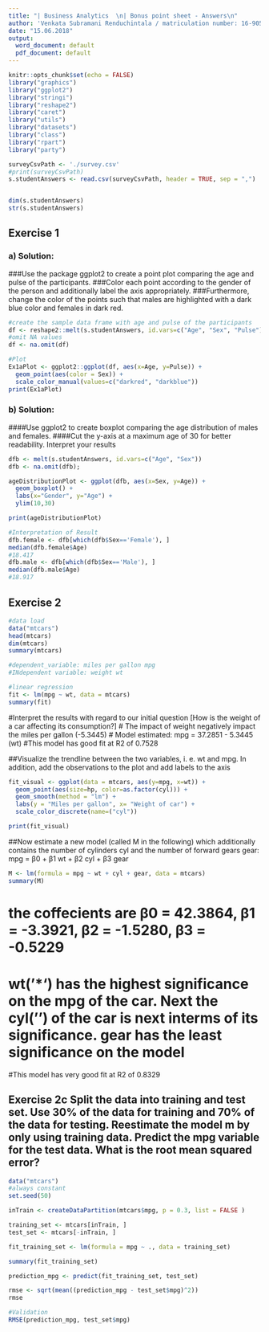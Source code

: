 ---
title: "| Business Analytics  \n| Bonus point sheet - Answers\n"
author: 'Venkata Subramani Renduchintala / matriculation number: 16-905-416'
date: "15.06.2018"
output:
  word_document: default
  pdf_document: default
---

```{r setup, include=TRUE}
knitr::opts_chunk$set(echo = FALSE)
library("graphics")
library("ggplot2")
library("stringi")
library("reshape2")
library("caret")
library("utils")
library("datasets")
library("class")
library("rpart")
library("party")
```

```{r Load Survey.csv}
surveyCsvPath <- './survey.csv'
#print(surveyCsvPath)
s.studentAnswers <- read.csv(surveyCsvPath, header = TRUE, sep = ",")


dim(s.studentAnswers)
str(s.studentAnswers)
```


## Exercise 1

### a) Solution:
###Use the package ggplot2 to create a point plot comparing the age and pulse of the participants. 
###Color each point according to the gender of the person and additionally label the axis appropriately. 
###Furthermore, change the color of the points such that males are highlighted with a dark blue color and females in dark red.
```{r Point Plot comparing age and pulse of participants}
#create the sample data frame with age and pulse of the participants
df <- reshape2::melt(s.studentAnswers, id.vars=c("Age", "Sex", "Pulse"))
#omit NA values
df <- na.omit(df)
```

```{r Ex 1a Plot}
#Plot
Ex1aPlot <- ggplot2::ggplot(df, aes(x=Age, y=Pulse)) + 
  geom_point(aes(color = Sex)) + 
  scale_color_manual(values=c("darkred", "darkblue"))
print(Ex1aPlot)
```



### b) Solution:
####Use ggplot2 to create boxplot comparing the age distribution of males and females.
####Cut the y-axis at a maximum age of 30 for better readability. Interpret your results
```{r Box Plot}
dfb <- melt(s.studentAnswers, id.vars=c("Age", "Sex"))
dfb <- na.omit(dfb);

```

```{r Ex 1b Plot}
ageDistributionPlot <- ggplot(dfb, aes(x=Sex, y=Age)) + 
  geom_boxplot() + 
  labs(x="Gender", y="Age") +
  ylim(10,30)

print(ageDistributionPlot)

#Interpretation of Result
dfb.female <- dfb[which(dfb$Sex=='Female'), ]
median(dfb.female$Age)
#18.417
dfb.male <- dfb[which(dfb$Sex=='Male'), ]
median(dfb.male$Age)
#18.917
```

## Exercise 2
```{r Exercise 2 Setup}
#data load
data("mtcars")
head(mtcars)
dim(mtcars)
summary(mtcars)
```


```{r Ex 2a Linear Regression - Model estimation}
#dependent_variable: miles per gallon mpg
#INdependent variable: weight wt

#linear regression
fit <- lm(mpg ~ wt, data = mtcars)
summary(fit)
```
#Interpret the results with regard to our initial question [How is the weight of a car affecting its consumption?]
# The impact of weight negatively impact the miles per gallon (-5.3445)
# Model estimated: mpg = 37.2851 - 5.3445 (wt)
#This model has good fit at R2 of 0.7528

##Visualize the trendline between the two variables, i. e. wt and mpg. In addition, add the observations to the plot and add labels to the axis
```{r Ex 2a ggplot of the estimated model}
fit_visual <- ggplot(data = mtcars, aes(y=mpg, x=wt)) +
  geom_point(aes(size=hp, color=as.factor(cyl))) + 
  geom_smooth(method = "lm") +
  labs(y = "Miles per gallon", x= "Weight of car") +
  scale_color_discrete(name=("cyl"))

print(fit_visual)
```

##Now estimate a new model (called M in the following) which additionally contains the number of cylinders cyl and the number of forward gears gear: mpg = β0 + β1 wt + β2 cyl + β3 gear
```{r Ex 2b Estimation of model M}
M <- lm(formula = mpg ~ wt + cyl + gear, data = mtcars)
summary(M)
```
# the coffecients are β0 = 42.3864, β1 = -3.3921, β2 = -1.5280, β3 = -0.5229
# wt('***') has the highest significance on the mpg of the car. Next the cyl('**') of the car is next interms of its significance. gear has the least significance on the model
#This model has very good fit at R2 of 0.8329

## Exercise 2c Split the data into training and test set. Use 30% of the data for training and 70% of the data for testing. Reestimate the model m by only using training data. Predict the mpg variable for the test data. What is the root mean squared error?

```{r Ex 2c Split of data set}
data("mtcars")
#always constant
set.seed(50)

inTrain <- createDataPartition(mtcars$mpg, p = 0.3, list = FALSE )

training_set <- mtcars[inTrain, ]
test_set <- mtcars[-inTrain, ]

```

```{r Ex 2c Re-estimation of model M using training data }
fit_training_set <- lm(formula = mpg ~ ., data = training_set)

summary(fit_training_set)
```

```{r Ex 2c Prediction of mpg and RMSE}
prediction_mpg <- predict(fit_training_set, test_set)

rmse <- sqrt(mean((prediction_mpg - test_set$mpg)^2))
rmse

#Validation
RMSE(prediction_mpg, test_set$mpg)
```



